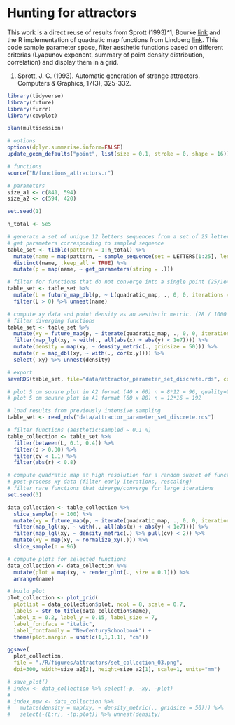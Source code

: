 # Hunting for attractors

This work is a direct reuse of results from Sprott (1993)^1, Bourke [link](http://paulbourke.net/fractals/sprott/) and the R implementation of quadratic map functions from Lindberg [link](https://blog.k2h.se/post/hunting-for-attractors/).
This code sample parameter space, filter aesthetic functions based on different criterias (Lyapunov exponent, summary of point density distribution, correlation) and display them in a grid.

1. Sprott, J. C. (1993). Automatic generation of strange attractors. Computers & Graphics, 17(3), 325-332.

```r
library(tidyverse)
library(future)
library(furrr)
library(cowplot)

plan(multisession)

# options
options(dplyr.summarise.inform=FALSE)
update_geom_defaults("point", list(size = 0.1, stroke = 0, shape = 16))

# functions
source("R/functions_attractors.r")

# parameters
size_a1 <- c(841, 594)
size_a2 <- c(594, 420)

```


```r

set.seed(1)

n_total <- 5e5

# generate a set of unique 12 letters sequences from a set of 25 letters (25^12 set)
# get parameters corresponding to sampled sequence
table_set <- tibble(pattern = 1:n_total) %>% 
  mutate(name = map(pattern, ~ sample_sequence(set = LETTERS[1:25], length = 12))) %>% 
  distinct(name, .keep_all = TRUE) %>% 
  mutate(p = map(name, ~ get_parameters(string = .))) 

# filter for functions that do not converge into a single point (25/1e4 @ 1000)
table_set <- table_set %>% 
  mutate(L = future_map_dbl(p, ~ L(quadratic_map, ., 0, 0, iterations = 1000))) %>%
  filter(L > 0) %>% unnest(name)

# compute xy data and point density as an aesthetic metric. (28 / 1000 @ 5000)
# filter diverging functions 
table_set <- table_set %>%
  mutate(xy = future_map(p, ~ iterate(quadratic_map, ., 0, 0, iterations = 5000))) %>% 
  filter(map_lgl(xy, ~ with(., all(abs(x) + abs(y) < 1e7)))) %>% 
  mutate(density = map(xy, ~ density_metric(., gridsize = 50))) %>% 
  mutate(r = map_dbl(xy, ~ with(., cor(x,y)))) %>% 
  select(-xy) %>% unnest(density)

# export
saveRDS(table_set, file="data/attractor_parameter_set_discrete.rds", compress="gzip")

```

```r

# plot 5 cm square plot in A2 format (40 x 60) n = 8*12 = 96, quality=90
# plot 5 cm square plot in A1 format (60 x 80) n = 12*16 = 192

# load results from previously intensive sampling
table_set <- read_rds("data/attractor_parameter_set_discrete.rds")

# filter functions (aesthetic:sampled ~ 0.1 %)
table_collection <- table_set %>%
  filter(between(L, 0.1, 0.4)) %>% 
  filter(d > 0.30) %>% 
  filter(cv < 1.1) %>% 
  filter(abs(r) < 0.8)

# compute quadratic map at high resolution for a random subset of functions
# post-process xy data (filter early iterations, rescaling)
# filter rare functions that diverge/converge for large iterations
set.seed(3)

data_collection <- table_collection %>%
  slice_sample(n = 100) %>% 
  mutate(xy = future_map(p, ~ iterate(quadratic_map, ., 0, 0, iterations = 5e5))) %>% 
  filter(map_lgl(xy, ~ with(., all(abs(x) + abs(y) < 1e7)))) %>% 
  filter(map_lgl(xy, ~ density_metric(.) %>% pull(cv) < 2)) %>% 
  mutate(xy = map(xy, ~ normalize_xy(.))) %>% 
  slice_sample(n = 96)

# compute plots for selected functions
data_collection <- data_collection %>%
  mutate(plot = map(xy, ~ render_plot(., size = 0.1))) %>% 
  arrange(name)

# build plot
plot_collection <- plot_grid(
  plotlist = data_collection$plot, ncol = 8, scale = 0.7,
  labels = str_to_title(data_collection$name),
  label_x = 0.2, label_y = 0.15, label_size = 7,
  label_fontface = "italic",
  label_fontfamily = "NewCenturySchoolbook") +
  theme(plot.margin = unit(c(1,1,1,1), "cm")) 

ggsave(
  plot_collection,
  file = "./R/figures/attractors/set_collection_03.png",
  dpi=300, width=size_a2[2], height=size_a2[1], scale=1, units="mm")

# save_plot()
# index <- data_collection %>% select(-p, -xy, -plot)
# 
# index_new <- data_collection %>% 
#   mutate(density = map(xy, ~ density_metric(., gridsize = 50))) %>% 
#   select(-(L:r), -(p:plot)) %>% unnest(density)


```


